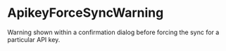 

<Meta of={Stories} />

# ApikeyForceSyncWarning

Warning shown within a confirmation dialog before forcing the sync for a particular API key.

<Canvas of={Stories.Default} />
